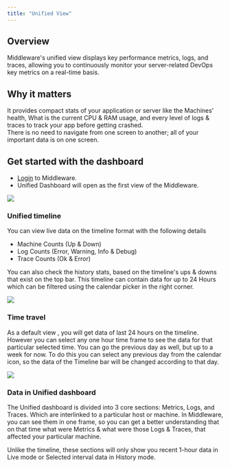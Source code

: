 ---
title: "Unified View"
---
Overview
--------

Middleware's unified view displays key performance metrics, logs, and traces, allowing you to continuously monitor your server-related DevOps key metrics on a real-time basis.

Why it matters
--------------

It provides compact stats of your application or server like the Machines' health, What is the current CPU & RAM usage, and every level of logs & traces to track your app before getting crashed.\
There is no need to navigate from one screen to another; all of your important data is on one screen.

Get started with the dashboard
------------------------------

-   [Login](https://app.middleware.io/auth/login/) to Middleware.
-   Unified Dashboard will open as the first view of the Middleware.
<img src="/images/unified-dashboard/dashboard-1.png"/>


### Unified timeline
You can view live data on the timeline format with the following details

-   Machine Counts (Up & Down)
-   Log Counts (Error, Warning, Info & Debug)
-   Trace Counts (Ok & Error)

You can also check the history stats, based on the timeline's ups & downs that exist on the top bar. This timeline can contain data for up to 24 Hours which can be filtered using the calendar picker in the right corner.

<img src="/images/unified-dashboard/dashboard-2.png"/>

### Time travel
As a default view , you will get data of last 24 hours on the timeline. However you can select any one hour time frame to see the data for that particular selected time. You can go the previous day as well, but up to a week for now. To do this you can select any previous day from the calendar icon, so the data of the Timeline bar will be changed according to that day.

<img src="/images/unified-dashboard/dashboard-3.png"/>

### Data in Unified dashboard
The Unified dashboard is divided into 3 core sections: Metrics, Logs, and Traces. Which are interlinked to a particular host or machine. In Middleware, you can see them in one frame, so you can get a better understanding that on that time what were Metrics & what were those Logs & Traces, that affected your particular machine.

<Note> Unlike the timeline, these sections will only show you recent 1-hour data in Live mode or Selected interval data in History mode.</Note>
